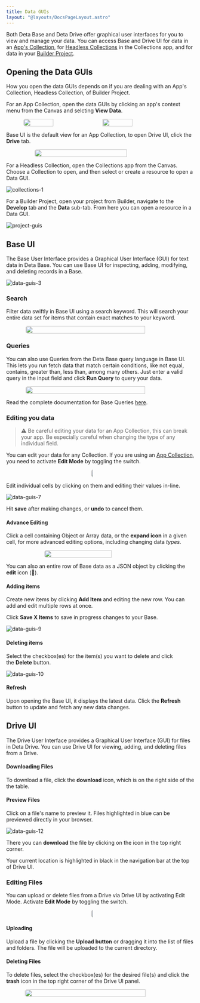 ```yaml
---
title: Data GUIs
layout: "@layouts/DocsPageLayout.astro"
---
```



Both Deta Base and Deta Drive offer graphical user interfaces for you to view and manage your data. You can access Base and Drive UI for data in an [App's Collection](/docs/en/use/your-data/collections#app-collections), for [Headless Collections](/docs/en/use/your-data/collections#headless-collections) in the Collections app, and for data in your [Builder Project](/docs/en/build/fundamentals/development/projects).

## Opening the Data GUIs

How you open the data GUIs depends on if you are dealing with an App's Collection, Headless Collection, of Builder Project.

<InterfaceTabsExtended>
  <Fragment slot="canvas">

For an App Collection, open the data GUIs by clicking an app's context menu from the Canvas and selcting **View Data**.

<div style="display:flex; justify-content: center;"><img style="border-radius: 5px; width: 40%; max-width: 200px;" src="/docs_assets/use/data-guis-1.png"/><img style="border-radius: 5px; width: 40%; max-width: 200px; padding-left: 12px;" src="/docs_assets/use/data-guis-2.png"/> </div>

Base UI is the default view for an App Collection, to open Drive UI, click the **Drive** tab.

<div style="display:flex; justify-content: center;"><img style="border-radius: 5px; width: 70%; max-width: 400px;" src="/docs_assets/use/data-guis-11.png"/> </div>

</Fragment>
<Fragment slot="collections">

For a Headless Collection, open the Collections app from the Canvas. Choose a Collection to open, and then select or create a resource to open a Data GUI.

![collections-1](/docs_assets/use/collections-1.png)

</Fragment>
<Fragment slot="builder-project">

For a Builder Project, open your project from Builder, navigate to the **Develop** tab and the **Data** sub-tab. From here you can open a resource in a Data GUI.

![project-guis](/docs_assets/build/projects-develop-data.png)

</Fragment>
</InterfaceTabsExtended>

## Base UI

The Base User Interface provides a Graphical User Interface (GUI) for text data in Deta Base. You can use Base UI for inspecting, adding, modifying, and deleting records in a Base.

![data-guis-3](/docs_assets/use/data-guis-3.png)

### Search

Filter data swiftly in Base UI using a search keyword. This will search your entire data set for items that contain exact matches to your keyword.

<div style="display:flex; justify-content: center;"><img style="border-radius: 5px; width: 80%; max-width: 400px;" src="/docs_assets/use/data-guis-4.png"/> </div>

### Queries

You can also use Queries from the Deta Base query language in Base UI. This lets you run fetch data that match certain conditions, like not equal, contains, greater than, less than, among many others. Just enter a valid query in the input field and click **Run Query** to query your data.

<div style="display:flex; justify-content: center;"><img style="border-radius: 5px; width: 80%; max-width: 400px;" src="/docs_assets/use/data-guis-5.png"/> </div>

Read the complete documentation for Base Queries [here](/en/build/reference/deta-base/queries).

### Editing you data

> ⚠️ Be careful editing your data for an App Collection, this can break your app. Be especially careful when changing the type of any individual field.


You can edit your data for any Collection. If you are using an [App Collection](/docs/en/use/your-data/collections#app-collections), you need to activate **Edit Mode** by toggling the switch.

<div style="display:flex; justify-content: center;"><img style="border-radius: 5px; width: 10%; max-width: 80px;" src="/docs_assets/use/data-guis-6.png"/> </div>

Edit individual cells by clicking on them and editing their values in-line.

![data-guis-7](/docs_assets/use/data-guis-7.png)

Hit **save** after making changes, or **undo** to cancel them.

#### Advance Editing

Click a cell containing Object or Array data, or the **expand icon** in a given cell, for more advanced editing options, including changing data *types.*

<div style="display:flex; justify-content: center;"><img style="border-radius: 5px; width: 60%; max-width: 300px;" src="/docs_assets/use/data-guis-8.png"/> </div>

You can also an entire row of Base data as a JSON object by clicking the **edit** icon (📝).

#### Adding items

Create new items by clicking **Add Item** and editing the new row. You can add and edit multiple rows at once.

Click **Save X Items** to save in progress changes to your Base.

![data-guis-9](/docs_assets/use/data-guis-9.png)

#### Deleting items

Select the checkbox(es) for the item(s) you want to delete and click the **Delete** button.

![data-guis-10](/docs_assets/use/data-guis-10.png)

#### Refresh

Upon opening the Base UI, it displays the latest data. Click the **Refresh** button to update and fetch any new data changes.

## Drive UI

The Drive User Interface provides a Graphical User Interface (GUI) for files in Deta Drive. You can use Drive UI for viewing, adding, and deleting files from a Drive.

#### Downloading Files

To download a file, click the **download** icon, which is on the right side of the the table.

#### Preview Files

Click on a file's name to preview it. Files highlighted in blue can be previewed directly in your browser.

![data-guis-12](/docs_assets/use/data-guis-12.png)

There you can **download** the file by clicking on the icon in the top right corner.

Your current location is highlighted in black in the navigation bar at the top of Drive UI.

### Editing Files

You can upload or delete files from a Drive via Drive UI by activating Edit Mode. Activate **Edit Mode** by toggling the switch.

<div style="display:flex; justify-content: center;"><img style="border-radius: 5px; width: 10%; max-width: 80px;" src="/docs_assets/use/data-guis-6.png"/> </div>

#### Uploading

Upload a file by clicking the **Upload button** or dragging it into the list of files and folders. The file will be uploaded to the current directory.

#### Deleting Files

To delete files, select the checkbox(es) for the desired file(s) and click the **trash** icon in the top right corner of the Drive UI panel.

<div style="display:flex; justify-content: center;"><img style="border-radius: 5px; width: 80%; max-width: 500px;" src="/docs_assets/use/data-guis-13.png"/> </div>